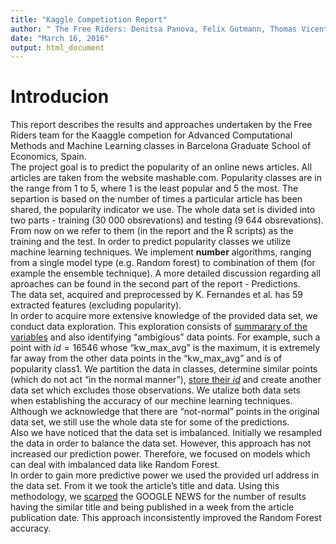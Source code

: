```yaml
---
title: "Kaggle Competiotion Report"
author: " The Free Riders: Denitsa Panova, Felix Gutmann, Thomas Vicente"
date: "March 16, 2016"
output: html_document
---
```


# Introducion

This report describes the results and approaches undertaken by the Free Riders team for the Kaaggle competion for Advanced Computational Methods and Machine Learning classes in Barcelona Graduate School of Economics, Spain.  
The project goal is to predict the popularity of an online news articles. All articles are taken from the website mashable.com. Popularity classes are in the range from 1 to 5, where 1 is the least popular and 5 the most. The separtion is based on the number of times a particular article has been shared, the popularity indicator we use. The whole data set is divided into two parts - training (30 000 obsrevations) and testing (9 644 obsrevations). From now on we refer to them (in the report and the R scripts) as the training and the test. In order to predict popularity classes we utilize machine learning techniques. We implement  **number** algorithms, ranging from a single model type (e.g. Random forest) to combination of them (for example the ensemble technique).  A more detailed discussion regarding all aproaches can be found in the second part of the report - Predictions.  
The data set, acquired and preprocessed by K. Fernandes et al. has 59 extracted features (excluding popularity).  
In order to acquire more extensive knowledge of the provided data set, we conduct data exploration. This exploration consists of [summarary of the variables](https://github.com/FelixGSE/Riding-free-on-KAGGLE/blob/master/Project/Work/R_Scripts/F00_DataInspection.R) and also identifying "ambigious" data points. For example, such a point with $id = 16546$ whose "kw_max_avg" is the maximum, it is extremely far away from the other data points in the "kw_max_avg" and is of popularity class1. We partition the data in classes, determine similar points (which do not act "in the normal manner"), [store their $id$](https://github.com/FelixGSE/Riding-free-on-KAGGLE/blob/master/Project/Data/Raw_Data/outliers_id) and create another data set which excludes those observations. We utalize both data sets when establishing the accuracy of our mechine learning techniques. Although we acknowledge that there are "not-normal" points in the original data set, we still use the whole data ste for some of the predictions.  
Also we have noticed that the data set is imbalanced. Initially we resampled the data in order to balance the data set. However, this approach has not increased our prediction power. Therefore, we focused on models which can deal with imbalanced data like Random Forest.  
In order to gain more predictive power we used the provided url address in the data set. From it we took the article's title and data. Using this methodology, we [scarped](https://github.com/FelixGSE/Riding-free-on-KAGGLE/blob/master/Project/Work/R_Scripts/scrape.R) the GOOGLE NEWS for the number of results having the similar title and being published in a week from the article publication date. This approach inconsistently improved the Random Forest accuracy.  
